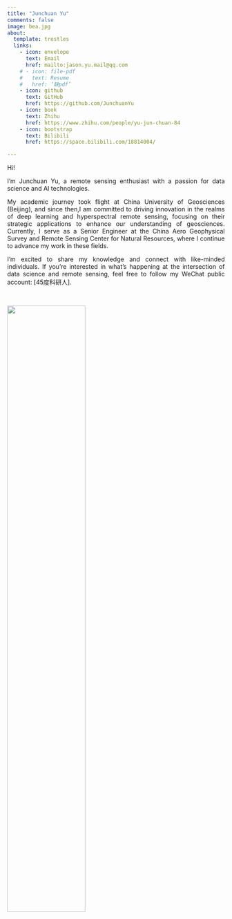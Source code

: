 ```yaml
---
title: "Junchuan Yu"
comments: false
image: bea.jpg
about:
  template: trestles
  links:
    - icon: envelope
      text: Email
      href: mailto:jason.yu.mail@qq.com
    # - icon: file-pdf
    #   text: Resume
    #   href: ‘缺pdf’
    - icon: github
      text: GitHub
      href: https://github.com/JunchuanYu
    - icon: book
      text: Zhihu
      href: https://www.zhihu.com/people/yu-jun-chuan-84
    - icon: bootstrap
      text: Bilibili
      href: https://space.bilibili.com/18814004/

---
```



Hi!

<p align="justify ">I'm Junchuan Yu, a remote sensing enthusiast with a passion for data science and AI technologies.<p>

<p align="justify ">My academic journey took flight at China University of Geosciences (Beijing), and since then,I am committed to driving innovation in the realms of deep learning and hyperspectral remote sensing, focusing on their strategic applications to enhance our understanding of geosciences. Currently, I serve as a Senior Engineer at the China Aero Geophysical Survey and Remote Sensing Center for Natural Resources, where I continue to advance my work in these fields.<p>

<p align="justify "> I'm excited to share my knowledge and connect with like-minded individuals. If you're interested in what's happening at the intersection of data science and remote sensing, feel free to follow my WeChat public account: [45度科研人].<p>

<br/>

![](https://dunazo.oss-cn-beijing.aliyuncs.com/blog/wechat-simple.png){fig-align="center" width="60%"}
